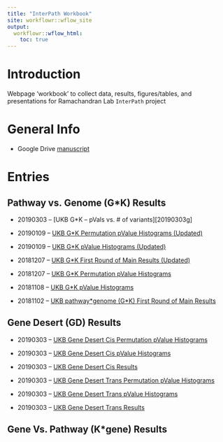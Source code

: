 ```yaml
---
title: "InterPath Workbook"
site: workflowr::wflow_site
output:
  workflowr::wflow_html:
    toc: true
---
```


# Introduction

Webpage 'workbook' to collect data, results, figures/tables, and presentations for Ramachandran Lab `InterPath` project 

# General Info

 * Google Drive [manuscript][GoogleDriveManuscript]

# Entries

## Pathway vs. Genome (G\*K) Results 

 * 20190303 -- [UKB G\*K -- pVals vs. # of variants][20190303g]

 * 20190109 -- [UKB G\*K Permutation pValue Histograms (Updated)][20190109b]
 
 * 20190109 -- [UKB G\*K pValue Histograms (Updated)][20190109a]

 * 20181207 -- [UKB G\*K First Round of Main Results (Updated)][20181207a]
 
 * 20181207 -- [UKB G\*K Permutation pValue Histograms][20181207b]

 * 20181108 -- [UKB G\*K pValue Histograms][20181108a]

 * 20181102 -- [UKB pathway\*genome (G\*K) First Round of Main Results][20181102a]


## Gene Desert (GD) Results

 * 20190303 -- [UKB Gene Desert Cis Permutation pValue Histograms][20190303f]
 
 * 20190303 -- [UKB Gene Desert Cis pValue Histograms][20190303e]

 * 20190303 -- [UKB Gene Desert Cis Results][20190303d]
 
 * 20190303 -- [UKB Gene Desert Trans Permutation pValue Histograms][20190303c]
 
 * 20190303 -- [UKB Gene Desert Trans pValue Histograms][20190303b]

 * 20190303 -- [UKB Gene Desert Trans Results][20190303a]


## Gene Vs. Pathway (K\*gene) Results

 


[GoogleDriveManuscript]: https://docs.google.com/document/d/1o4R6cjCe1WAWGcn8QN0JoxTNdBx8QJTCtjJchHVqXqA/edit
[20181102a]: https://mturchin20.github.io/InterPath/20181102.InterPath.Vs2.GK.Analysis.FirstRoundResults.html
[20181108a]: https://mturchin20.github.io/InterPath/20181108.InterPath.Vs2.GK.Analysis.pValHistograms.html
[20181207b]: https://mturchin20.github.io/InterPath/20181127.InterPath.Vs2.GK.perm1.Analysis.pValHistograms.html
[20181207a]: https://mturchin20.github.io/InterPath/20181204.InterPath.Vs2.GK.Analysis.FirstRoundResults.vs4.html 
[20190109a]: https://mturchin20.github.io/InterPath/20190109.InterPath.Vs2.GK.Analysis.pValHistograms.vs4.html
[20190109b]: https://mturchin20.github.io/InterPath/20190109.InterPath.Vs2.GK.perm1.Analysis.pValHistograms.vs4.html



[20190303a]: https://mturchin20.github.io/InterPath/20190303.InterPath.Vs2.GD.Trans.Analysis.FirstRoundResults.vs1.html 
[20190303b]: https://mturchin20.github.io/InterPath/20190303.InterPath.Vs2.GD.Trans.Analysis.pValHistograms.vs1.html
[20190303c]: https://mturchin20.github.io/InterPath/20190303.InterPath.Vs2.GD.Trans.perm1.Analysis.pValHistograms.vs1.html
[20190303d]: https://mturchin20.github.io/InterPath/20190303.InterPath.Vs2.GD.Cis.Analysis.FirstRoundResults.vs1.html 
[20190303e]: https://mturchin20.github.io/InterPath/20190303.InterPath.Vs2.GD.Cis.Analysis.pValHistograms.vs1.html
[20190303f]: https://mturchin20.github.io/InterPath/20190303.InterPath.Vs2.GD.Cis.perm1.Analysis.pValHistograms.vs1.html

[20181207g]: https://mturchin20.github.io/InterPath/20190303.InterPath.Vs2.GK.Analysis.FirstRoundResults.vs4.pValsVsNumVars.vs1.html 

